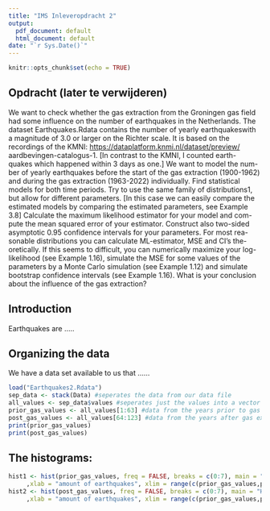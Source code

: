 ```yaml
---
title: "IMS Inleveropdracht 2"
output:
  pdf_document: default
  html_document: default
date: "`r Sys.Date()`"
---
```


```r
knitr::opts_chunk$set(echo = TRUE)
```

## Opdracht (later te verwijderen)

We want to check whether the gas extraction from the Groningen gas field had some influence on the number of earthquakes in the Netherlands. The dataset Earthquakes.Rdata contains the number of yearly earthquakeswith a magnitude of 3.0 or larger on the Richter scale. It is based on the recordings of the KMNI: <https://dataplatform.knmi.nl/dataset/preview/> aardbevingen-catalogus-1. [In contrast to the KMNI, I counted earth- quakes which happened within 3 days as one.] We want to model the num-ber of yearly earthquakes before the start of the gas extraction (1900-1962) and during the gas extraction (1963-2022) individually. Find statistical models for both time periods. Try to use the same family of distributions1, but allow for different parameters. [In this case we can easily compare the estimated models by comparing the estimated parameters, see Example 3.8] Calculate the maximum likelihood estimator for your model and com- pute the mean squared error of your estimator. Construct also two-sided asymptotic 0.95 confidence intervals for your parameters. For most rea- sonable distributions you can calculate ML-estimator, MSE and CI's the- oretically. If this seems to difficult, you can numerically maximize your log-likelihood (see Example 1.16), simulate the MSE for some values of the parameters by a Monte Carlo simulation (see Example 1.12) and simulate bootstrap confidence intervals (see Example 1.16). What is your conclusion about the influence of the gas extraction?

## Introduction

Earthquakes are .....

## Organizing the data

We have a data set available to us that ......

```r
load("Earthquakes2.Rdata")
sep_data <- stack(Data) #seperates the data from our data file
all_values <- sep_data$values #seperates just the values into a vector
prior_gas_values <- all_values[1:63] #data from the years prior to gas extraction 
post_gas_values <- all_values[64:123] #data from the years after gas extraction began
print(prior_gas_values)
print(post_gas_values)
```

## The histograms:

```r
hist1 <- hist(prior_gas_values, freq = FALSE, breaks = c(0:7), main = "Histogram of our prior_gas_values vector"
     ,xlab = "amount of earthquakes", xlim = range(c(prior_gas_values,post_gas_values)), ylim = c(0,1))
hist2 <- hist(post_gas_values, freq = FALSE, breaks = c(0:7), main = "Histogram of our post_gas_values vector"
     ,xlab = "amount of earthquakes", xlim = range(c(prior_gas_values,post_gas_values)), ylim = c(0,1))
```
